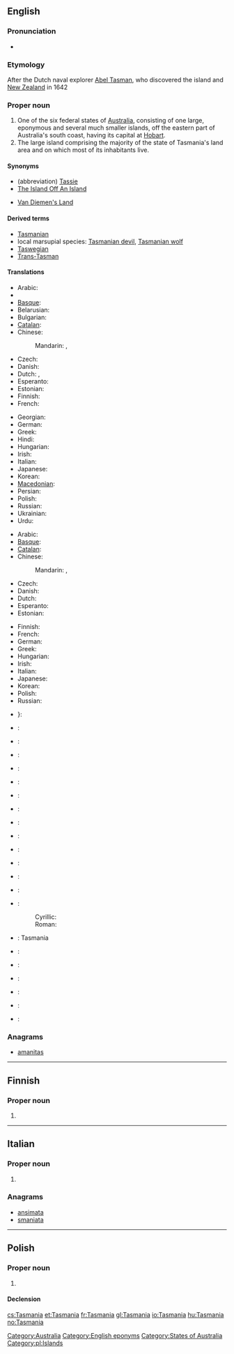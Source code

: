 ==English==
{{wikipedia|Tasmania}}

===Pronunciation===
* {{rhymes|eɪniə}}

===Etymology===
After the Dutch naval explorer [[w:Abel Tasman|Abel Tasman]], who discovered the island and [[New Zealand]] in 1642

===Proper noun===
{{en-proper noun}}

# One of the six federal states of [[Australia]], consisting of one large, eponymous and several much smaller islands, off the eastern part of Australia's south coast, having its capital at [[Hobart]].
# The large island comprising the majority of the state of Tasmania's land area and on which most of its inhabitants live.

====Synonyms====
* (abbreviation) [[Tassie]] {{qualifier|colloquial}}
* [[The Island Off An Island]] {{qualifier|colloquial}}
* {{qualifier|older}} [[Van Diemen's Land]]

====Derived terms====
* [[Tasmanian]]
* local marsupial species: [[Tasmanian devil]], [[Tasmanian wolf]]
* [[Taswegian]] {{qualifier|colloquial}}
* [[Trans-Tasman]] {{qualifier|colloquial}}

====Translations====
{{trans-top|Australian state}}
* Arabic: {{t|ar|تاسمانيا|f|tr=tasmaaniya}}
* {{trreq|Armenian}}
* [[Basque]]: {{t-|eu|Tasmania|xs=Basque}}
* Belarusian: {{t|be|Тасманія|f|tr=Tasmánija|sc=Cyrl}}
* Bulgarian: {{t|bg|Тасмания|f|tr=Tasmánija|sc=Cyrl}}
* [[Catalan]]: {{t-|ca|Tasmània|f}}
* Chinese:
*: Mandarin: {{t-|cmn|塔斯馬尼亞|sc=Hani}}, {{t-|cmn|塔斯马尼亚|tr=Tǎsīmǎníyà|sc=Hani}}
* Czech: {{t-|cs|Tasmánie|f}}
* Danish: {{t-|da|Tasmanien}}
* Dutch: {{t+|nl|Tasmanië}}, {{t-|nl|Tasmania}}
* Esperanto: {{t-|eo|Tasmanio|xs=Esperanto}}
* Estonian: {{t-|et|Tasmaania}}
* Finnish: {{t-|fi|Tasmania}}
* French: {{t+|fr|Tasmanie}}
{{trans-mid}}
* Georgian: {{t|ka|ტასმანია|tr=tasmania|sc=Geor}}
* German: {{t|de|Tasmanien|n}}
* Greek: {{t-|el|Τασμανία|f|tr=Tasmanía}}
* Hindi: {{t|hi|तस्मानिया|m|tr=tasmāniyā|sc=Deva}}
* Hungarian: {{t+|hu|Tasmania}}
* Irish: {{t-|ga|Tasmáin|f|alt=an Tasmáin|xs=Irish}}
* Italian: {{t-|it|Tasmania}}
* Japanese: {{t-|ja|タスマニア|tr=Tasumania}}
* Korean: {{t|ko|태즈메이니아|tr=Taejeumeinia|sc=Kore}}
* [[Macedonian]]: {{t-|mk|Тасманија|f|tr=Tasmánija}}
* Persian: {{t|fa|تاسمانی|tr=Tâsmâni|sc=fa-Arab}}
* Polish: {{t-|pl|Tasmania|f}}
* Russian: {{t-|ru|Тасмания|f|tr=Tasmánija}}
* Ukrainian: {{t|uk|Тасманія|f|tr=Tasmánija|sc=Cyrl}}
* Urdu: {{t|ur|تسمانیا|m|tr=tasmāniyā|sc=ur-Arab}}
{{trans-bottom}}

{{trans-top|island comprising majority of state}}
* Arabic: {{t|ar|تاسمانيا|f|tr=tasmaaniya}}
* [[Basque]]: {{t-|eu|Tasmania|xs=Basque}}
* [[Catalan]]: {{t-|ca|Tasmània|f}}
* Chinese:
*: Mandarin: {{t-|cmn|塔斯馬尼亞|alt=塔斯馬尼亞（島）|sc=Hani}}, {{t-|cmn|塔斯马尼亚|alt=塔斯馬尼亞（岛）|tr=Tǎsīmǎníyà [dǎo]|sc=Hani}}
* Czech: {{t-|cs|Tasmánie|f}}
* Danish: {{t-|da|Tasmanien}}
* Dutch: {{t+|nl|Tasmanië}}
* Esperanto: {{t-|eo|Tasmanio|xs=Esperanto}}
* Estonian: {{t-|et|Tasmaania}}
{{trans-mid}}
* Finnish: {{t-|fi|Tasmania}}
* French: {{t+|fr|Tasmanie}}
* German: {{t|de|Tasmanien|n}}
* Greek: {{t-|el|Τασμανία|f|tr=Tasmanía}}
* Hungarian: {{t+|hu|Tasmania}}
* Irish: {{t-|ga|Tasmáin|f|alt=an Tasmáin|xs=Irish}}
* Italian: {{t-|it|Tasmania}}
* Japanese: {{t-|ja|タスマニア|tr=Tasumania}}
* Korean: {{t|ko|태즈메이니아|tr=Taejeumeinia|sc=Kore}}
* Polish: {{t-|pl|Tasmania|f}}
* Russian: {{t-|ru|Тасмания|f|tr=Tasmánija}}
{{trans-bottom}}

{{checktrans-top}}
* {{ttbc|sh}}}: {{t-|bs|Tasmanija}}
* {{ttbc|bg}}: {{t-|bg|Тасмания}}
* {{ttbc|gl}}: {{t+|gl|Tasmania|xs=Galician}}
* {{ttbc|ka}}: {{t|ka|ტასმანია|sc=Georg}}
* {{ttbc|is}}: {{t-|is|Tasmanía}}
* {{ttbc|io}}: {{t|io|Tasmania}}
* {{ttbc|id}}: {{t|id|Tasmania}}
* {{ttbc|ia}}: {{t|ia|Tasmania}}
* {{ttbc|lt}}: {{t|lt|Tasmanija}}
* {{ttbc|lb}}: {{t|lb|Tasmanien}}
{{trans-mid}}
* {{ttbc|no}}: {{t+|no|Tasmania}}
* {{ttbc|nn}}: {{t-|nn|Tasmania|xs=Norwegian Nynorsk}}
* {{ttbc|fa}}: {{t|fa|تاسمانی|sc=fa-Arab}}
* {{ttbc|pt}}: {{t-|pt|Tasmânia}}
* {{ttbc|sh}}:
*: Cyrillic: {{t|sh|Тасманија|f|sc=Cyrl}}
*: Roman: {{t|sh|Tasmanija|f}}
* {{ttbc|scn}}: Tasmania
* {{ttbc|sk}}: {{t|sk|Tasmánia}}
* {{ttbc|sl}}: {{t|sl|Tasmanija}}
* {{ttbc|es}}: {{t-|es|Tasmania}}
* {{ttbc|sv}}: {{t-|sv|Tasmanien}}
* {{ttbc|ta}}: {{t|ta|தாஸ்மானியா|sc=Taml}}
* {{ttbc|th}}: {{t|th|รัฐแทสเมเนีย|sc=Thai}}
{{trans-bottom}}

===Anagrams===
* [[amanitas#English|amanitas]]

[[Category:Australia]]
[[Category:English eponyms]]
[[Category:States of Australia]]

----

==Finnish==

===Proper noun===
{{infl|fi|proper noun}}

# {{l|en|Tasmania}}

----

==Italian==

===Proper noun===
{{it-proper noun|g=f}}

# {{l|en|Tasmania}}

===Anagrams===
* [[ansimata#Italian|ansimata]]
* [[smaniata#Italian|smaniata]]

----

==Polish==
{{wikipedia|lang=pl}}

===Proper noun===
{{infl|pl|proper noun|g=f}}

# {{l|en|Tasmania}}

====Declension====
{{pl-decl-noun-sing|Tasmania|Tasmanii|Tasmanii|Tasmanię|Tasmanią|Tasmanii|Tasmanio}}

[[Category:pl:Islands]]

[[cs:Tasmania]]
[[et:Tasmania]]
[[fr:Tasmania]]
[[gl:Tasmania]]
[[io:Tasmania]]
[[hu:Tasmania]]
[[no:Tasmania]]